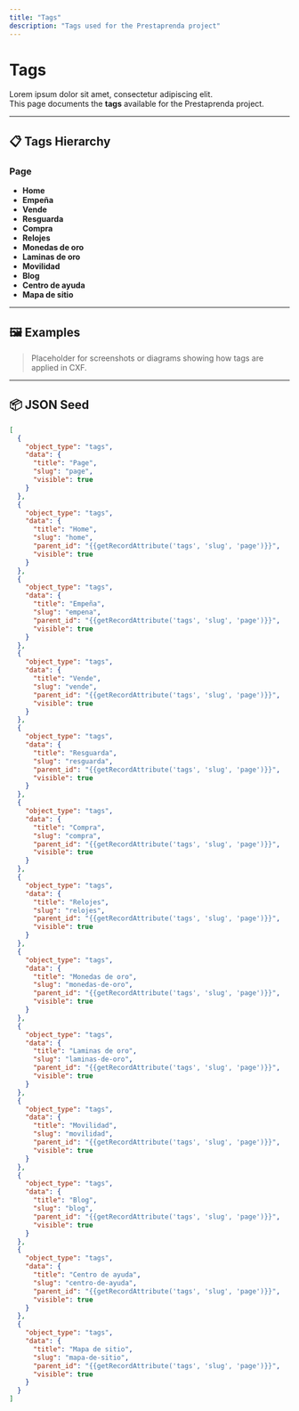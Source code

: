 ```yaml
---
title: "Tags"
description: "Tags used for the Prestaprenda project"
---
```


# Tags

Lorem ipsum dolor sit amet, consectetur adipiscing elit.\
This page documents the **tags** available for the Prestaprenda project.

---

## 📋 Tags Hierarchy

### Page

- **Home**
- **Empeña**
- **Vende**
- **Resguarda**
- **Compra**
- **Relojes**
- **Monedas de oro**
- **Laminas de oro**
- **Movilidad**
- **Blog**
- **Centro de ayuda**
- **Mapa de sitio**

---

## 🖼️ Examples

> Placeholder for screenshots or diagrams showing how tags are applied in CXF.

---

## 📦 JSON Seed

```json expandable
[
  {
    "object_type": "tags",
    "data": {
      "title": "Page",
      "slug": "page",
      "visible": true
    }
  },
  {
    "object_type": "tags",
    "data": {
      "title": "Home",
      "slug": "home",
      "parent_id": "{{getRecordAttribute('tags', 'slug', 'page')}}",
      "visible": true
    }
  },
  {
    "object_type": "tags",
    "data": {
      "title": "Empeña",
      "slug": "empena",
      "parent_id": "{{getRecordAttribute('tags', 'slug', 'page')}}",
      "visible": true
    }
  },
  {
    "object_type": "tags",
    "data": {
      "title": "Vende",
      "slug": "vende",
      "parent_id": "{{getRecordAttribute('tags', 'slug', 'page')}}",
      "visible": true
    }
  },
  {
    "object_type": "tags",
    "data": {
      "title": "Resguarda",
      "slug": "resguarda",
      "parent_id": "{{getRecordAttribute('tags', 'slug', 'page')}}",
      "visible": true
    }
  },
  {
    "object_type": "tags",
    "data": {
      "title": "Compra",
      "slug": "compra",
      "parent_id": "{{getRecordAttribute('tags', 'slug', 'page')}}",
      "visible": true
    }
  },
  {
    "object_type": "tags",
    "data": {
      "title": "Relojes",
      "slug": "relojes",
      "parent_id": "{{getRecordAttribute('tags', 'slug', 'page')}}",
      "visible": true
    }
  },
  {
    "object_type": "tags",
    "data": {
      "title": "Monedas de oro",
      "slug": "monedas-de-oro",
      "parent_id": "{{getRecordAttribute('tags', 'slug', 'page')}}",
      "visible": true
    }
  },
  {
    "object_type": "tags",
    "data": {
      "title": "Laminas de oro",
      "slug": "laminas-de-oro",
      "parent_id": "{{getRecordAttribute('tags', 'slug', 'page')}}",
      "visible": true
    }
  },
  {
    "object_type": "tags",
    "data": {
      "title": "Movilidad",
      "slug": "movilidad",
      "parent_id": "{{getRecordAttribute('tags', 'slug', 'page')}}",
      "visible": true
    }
  },
  {
    "object_type": "tags",
    "data": {
      "title": "Blog",
      "slug": "blog",
      "parent_id": "{{getRecordAttribute('tags', 'slug', 'page')}}",
      "visible": true
    }
  },
  {
    "object_type": "tags",
    "data": {
      "title": "Centro de ayuda",
      "slug": "centro-de-ayuda",
      "parent_id": "{{getRecordAttribute('tags', 'slug', 'page')}}",
      "visible": true
    }
  },
  {
    "object_type": "tags",
    "data": {
      "title": "Mapa de sitio",
      "slug": "mapa-de-sitio",
      "parent_id": "{{getRecordAttribute('tags', 'slug', 'page')}}",
      "visible": true
    }
  }
]
```